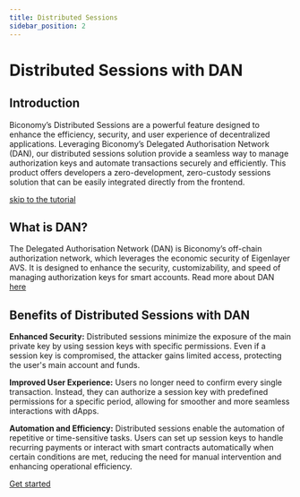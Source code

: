 ```yaml
---
title: Distributed Sessions
sidebar_position: 2
---
```


# Distributed Sessions with DAN

## Introduction

Biconomy’s Distributed Sessions are a powerful feature designed to enhance the efficiency, security, and user experience of decentralized applications. Leveraging Biconomy’s Delegated Authorisation Network (DAN), our distributed sessions solution provide a seamless way to manage authorization keys and automate transactions securely and efficiently. This product offers developers a zero-development, zero-custody sessions solution that can be easily integrated directly from the frontend.

[skip to the tutorial](../../tutorials/sessions/createDistributedSession)


## What is DAN?

The Delegated Authorisation Network (DAN) is Biconomy’s off-chain authorization network, which leverages the economic security of Eigenlayer AVS. It is designed to enhance the security, customizability, and speed of managing authorization keys for smart accounts. Read more about DAN [here](https://www.biconomy.io/post/introducing-dan-the-programmable-authorisation-network-for-ai-agents)

## Benefits of Distributed Sessions with DAN

**Enhanced Security:** Distributed sessions minimize the exposure of the main private key by using session keys with specific permissions. Even if a session key is compromised, the attacker gains limited access, protecting the user's main account and funds.

**Improved User Experience:** Users no longer need to confirm every single transaction. Instead, they can authorize a session key with predefined permissions for a specific period, allowing for smoother and more seamless interactions with dApps.

**Automation and Efficiency:** Distributed sessions enable the automation of repetitive or time-sensitive tasks. Users can set up session keys to handle recurring payments or interact with smart contracts automatically when certain conditions are met, reducing the need for manual intervention and enhancing operational efficiency.

[Get started](../../tutorials/sessions/createDistributedSession)